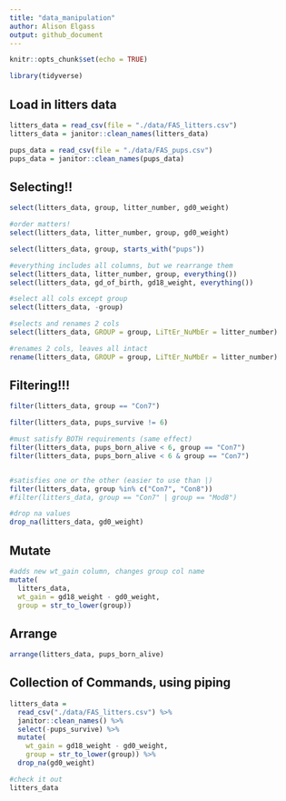 ```yaml
---
title: "data_manipulation"
author: Alison Elgass
output: github_document
---
```


```r
knitr::opts_chunk$set(echo = TRUE)

library(tidyverse)
```

## Load in litters data
```r
litters_data = read_csv(file = "./data/FAS_litters.csv")
litters_data = janitor::clean_names(litters_data)

pups_data = read_csv(file = "./data/FAS_pups.csv")
pups_data = janitor::clean_names(pups_data)

```

## Selecting!!
```r
select(litters_data, group, litter_number, gd0_weight)

#order matters!
select(litters_data, litter_number, group, gd0_weight)

select(litters_data, group, starts_with("pups"))

#everything includes all columns, but we rearrange them
select(litters_data, litter_number, group, everything())
select(litters_data, gd_of_birth, gd18_weight, everything())

#select all cols except group
select(litters_data, -group)

#selects and renames 2 cols
select(litters_data, GROUP = group, LiTtEr_NuMbEr = litter_number)

#renames 2 cols, leaves all intact
rename(litters_data, GROUP = group, LiTtEr_NuMbEr = litter_number)

```

## Filtering!!!
```r
filter(litters_data, group == "Con7")

filter(litters_data, pups_survive != 6)

#must satisfy BOTH requirements (same effect)
filter(litters_data, pups_born_alive < 6, group == "Con7")
filter(litters_data, pups_born_alive < 6 & group == "Con7")


#satisfies one or the other (easier to use than |)
filter(litters_data, group %in% c("Con7", "Con8"))
#filter(litters_data, group == "Con7" | group == "Mod8")

#drop na values
drop_na(litters_data, gd0_weight)
```

## Mutate
```r
#adds new wt_gain column, changes group col name
mutate(
  litters_data,
  wt_gain = gd18_weight - gd0_weight,
  group = str_to_lower(group))

```

## Arrange
```r
arrange(litters_data, pups_born_alive)
```

## Collection of Commands, using piping
```r
litters_data = 
  read_csv("./data/FAS_litters.csv") %>%
  janitor::clean_names() %>%
  select(-pups_survive) %>%
  mutate(
    wt_gain = gd18_weight - gd0_weight,
    group = str_to_lower(group)) %>% 
  drop_na(gd0_weight)

#check it out
litters_data
```

